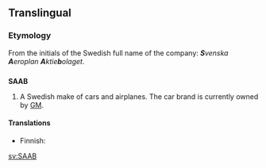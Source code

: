 ==Translingual==
{{wikipedia}}
===Etymology===
From the initials of the Swedish full name of the company: '''''S'''venska '''A'''eroplan '''A'''ktie'''b'''olaget''.

==={{Initialism}}===
'''SAAB'''

# A Swedish make of cars and airplanes. The car brand is currently owned by [[GM]].

====Translations====
{{top}}
*Finnish: {{t|fi|Saab}}
{{bottom}}

[[sv:SAAB]]